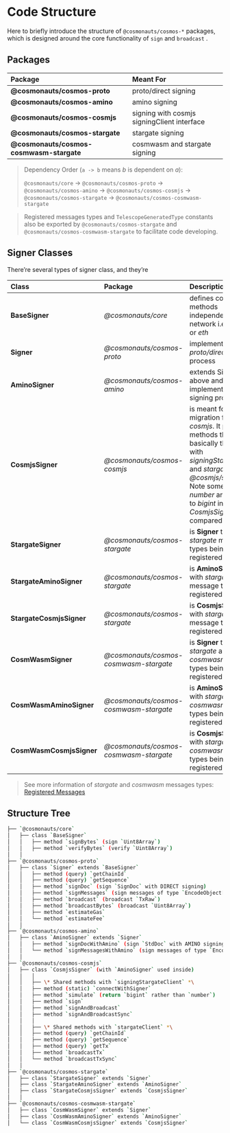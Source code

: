 # Code Structure

Here to briefly introduce the structure of `@cosmonauts/cosmos-*` packages, which is designed around the core functionality of `sign` and `broadcast` .

## Packages

| Package                            | Meant For                                   |
| :--------------------------------- | :------------------------------------------ |
| **@cosmonauts/cosmos-proto**             | proto/direct signing                        |
| **@cosmonauts/cosmos-amino**             | amino signing                               |
| **@cosmonauts/cosmos-cosmjs**            | signing with cosmjs signingClient interface |
| **@cosmonauts/cosmos-stargate**          | stargate signing                            |
| **@cosmonauts/cosmos-cosmwasm-stargate** | cosmwasm and stargate signing               |

> Dependency Order (`a -> b` means _b_ is dependent on _a_):
>
> `@cosmonauts/core` -> `@cosmonauts/cosmos-proto` -> `@cosmonauts/cosmos-amino` -> `@cosmonauts/cosmos-cosmjs` -> `@cosmonauts/cosmos-stargate` -> `@cosmonauts/cosmos-cosmwasm-stargate`

> Registered messages types and `TelescopeGeneratedType` constants also be exported by `@cosmonauts/cosmos-stargate` and `@cosmonauts/cosmos-cosmwasm-stargate` to facilitate code developing.

## Signer Classes

There’re several types of signer class, and they’re

| Class                    | Package                          | Description                                                                                                                                                                                                                                                     |
| :----------------------- | :------------------------------- | :-------------------------------------------------------------------------------------------------------------------------------------------------------------------------------------------------------------------------------------------------------------- |
| **BaseSigner**           | _@cosmonauts/core_                     | defines common methods independent of network i.e. _cosmos_ or _eth_                                                                                                                                                                                            |
| **Signer**               | _@cosmonauts/cosmos-proto_             | implements _proto/direct_ signing process                                                                                                                                                                                                                       |
| **AminoSigner**          | _@cosmonauts/cosmos-amino_             | extends Signer above and implements _amino_ signing process                                                                                                                                                                                                     |
| **CosmjsSigner**         | _@cosmonauts/cosmos-cosmjs_            | is meant for swift migration from _cosmjs_. It provides methods that are basically the same with _signingStargateClient_ and _stargateClient_ in _@cosmjs/stargate_. Note some returned _number_ are changed to _bigint_ in _CosmjsSigner_ compared to _cosmjs_ |
| **StargateSigner**       | _@cosmonauts/cosmos-stargate_          | is **Signer** that with _stargate_ message types being registered by default                                                                                                                                                                                    |
| **StargateAminoSigner**  | _@cosmonauts/cosmos-stargate_          | is **AminoSigner** that with _stargate_ message types being registered by default                                                                                                                                                                               |
| **StargateCosmjsSigner** | _@cosmonauts/cosmos-stargate_          | is **CosmjsSigner** that with _stargate_ message types being registered by default                                                                                                                                                                              |
| **CosmWasmSigner**       | _@cosmonauts/cosmos-cosmwasm-stargate_ | is **Signer** that with _stargate_ and _cosmwasm_ message types being registered by default                                                                                                                                                                     |
| **CosmWasmAminoSigner**  | _@cosmonauts/cosmos-cosmwasm-stargate_ | is **AminoSigner** that with _stargate_ and _cosmwasm_ message types being registered by default                                                                                                                                                                |
| **CosmWasmCosmjsSigner** | _@cosmonauts/cosmos-cosmwasm-stargate_ | is **CosmjsSigner** that with _stargate_ and _cosmwasm_ message types being registered by default                                                                                                                                                               |

> See more information of _stargate_ and _cosmwasm_ messages types: [Registered Messages](/cosmos/messages)

## Structure Tree

```sh
├── `@cosmonauts/core`
│   ├── class `BaseSigner`
│   │   ├── method `signBytes` (sign `Uint8Array`)
│   │   ├── method `verifyBytes` (verify `Uint8Array`)
│   │
├── `@cosmonauts/cosmos-proto`
│   ├── class `Signer` extends `BaseSigner`
│   │   ├── method (query) `getChainId`
│   │   ├── method (query) `getSequence`
│   │   ├── method `signDoc` (sign `SignDoc` with DIRECT signing)
│   │   ├── method `signMessages` (sign messages of type `EncodeObject[]` with DIRECT signing)
│   │   ├── method `broadcast` (broadcast `TxRaw`)
│   │   ├── method `broadcastBytes` (broadcast `Uint8Array`)
│   │   ├── method `estimateGas`
│   │   └── method `estimateFee`
│   │
├── `@cosmonauts/cosmos-amino`
│   ├── class `AminoSigner` extends `Signer`
│   │   ├── method `signDocWithAmino` (sign `StdDoc` with AMINO signing)
│   │   └── method `signMessagesWithAmino` (sign messages of type `EncodeObject[]` with AMINO signing)
│   │
├── `@cosmonauts/cosmos-cosmjs`
│   ├── class `CosmjsSigner` (with `AminoSigner` used inside)
│   │   │
│   │   ├── \* Shared methods with `signingStargateClient` *\
│   │   ├── method (static) `connectWithSigner`
│   │   ├── method `simulate` (return `bigint` rather than `number`)
│   │   ├── method `sign`
│   │   ├── method `signAndBroadcast`
│   │   ├── method `signAndBroadcastSync`
│   │   │
│   │   ├── \* Shared methods with `stargateClient` *\
│   │   ├── method (query) `getChainId`
│   │   ├── method (query) `getSequence`
│   │   ├── method (query) `getTx`
│   │   ├── method `broadcastTx`
│   │   └── method `broadcastTxSync`
│   │
├── `@cosmonauts/cosmos-stargate`
│   ├── class `StargateSigner` extends `Signer`
│   ├── class `StargateAminoSigner` extends `AminoSigner`
│   ├── class `StargateCosmjsSigner` extends `CosmjsSigner`
│   │
├── `@cosmonauts/cosmos-cosmwasm-stargate`
│   ├── class `CosmWasmSigner` extends `Signer`
│   ├── class `CosmWasmAminoSigner` extends `AminoSigner`
│   └── class `CosmWasmCosmjsSigner` extends `CosmjsSigner`
```
